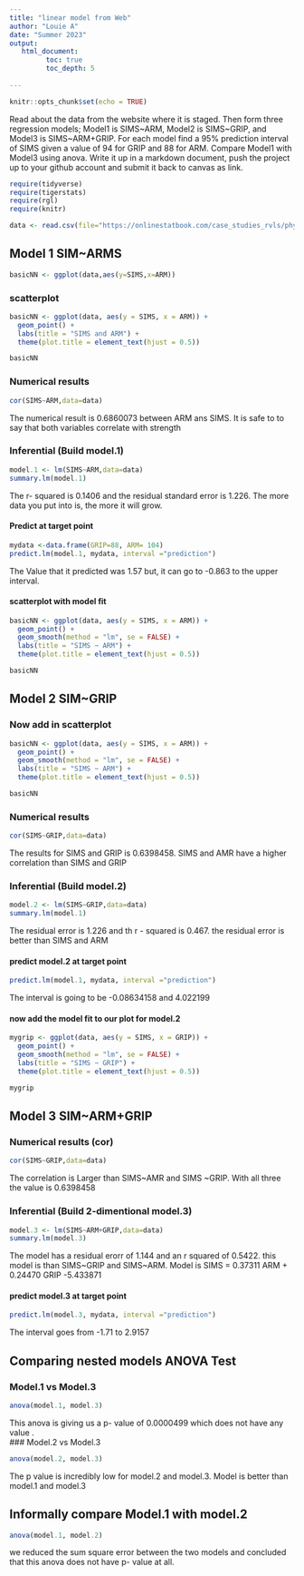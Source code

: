 ```yaml
---
title: "linear model from Web"
author: "Louie A"
date: "Summer 2023"
output:
   html_document:
         toc: true
         toc_depth: 5
        
---
```


```r
knitr::opts_chunk$set(echo = TRUE)
```

Read about the data from the website where it is staged.  Then form three regression models; Model1 is SIMS~ARM, Model2 is SIMS~GRIP, and Model3 is SIMS~ARM+GRIP. For each model find a 95% prediction interval of SIMS given a value of 94  for GRIP and 88 for ARM. Compare Model1 with Model3 using anova. Write it up in a markdown document, push the project up to your github account and submit it back to canvas as link. 

 


```r
require(tidyverse)
require(tigerstats)
require(rgl)
require(knitr)

```

```r
data <- read.csv(file="https://onlinestatbook.com/case_studies_rvls/physical_strength/data.txt",sep="",header=TRUE)  

```

## Model 1 SIM~ARMS

```r
basicNN <- ggplot(data,aes(y=SIMS,x=ARM))
```



### scatterplot


```r
basicNN <- ggplot(data, aes(y = SIMS, x = ARM)) +
  geom_point() +
  labs(title = "SIMS and ARM") +
  theme(plot.title = element_text(hjust = 0.5))

basicNN
```







### Numerical results

```r
cor(SIMS~ARM,data=data)
```
The numerical result is 0.6860073 between ARM ans SIMS. It is safe to to say that both variables correlate with strength 



### Inferential  (Build model.1)

```r
model.1 <- lm(SIMS~ARM,data=data)
summary.lm(model.1)
```

The r- squared is 0.1406 and the residual standard error is 1.226. The more data you put into is, the more it will grow.


#### Predict at target point
```r
mydata <-data.frame(GRIP=88, ARM= 104)
predict.lm(model.1, mydata, interval ="prediction")
```
The Value that it predicted was 1.57 but, it can go to -0.863 to the upper interval.

#### scatterplot with model fit
  
```r
basicNN <- ggplot(data, aes(y = SIMS, x = ARM)) +
  geom_point() +
  geom_smooth(method = "lm", se = FALSE) +
  labs(title = "SIMS ~ ARM") +
  theme(plot.title = element_text(hjust = 0.5))

basicNN

```
  
  
  
  
  
  
  
  

## Model 2 SIM~GRIP




### Now add in scatterplot
```r
basicNN <- ggplot(data, aes(y = SIMS, x = ARM)) +
  geom_point() +
  geom_smooth(method = "lm", se = FALSE) +
  labs(title = "SIMS ~ ARM") +
  theme(plot.title = element_text(hjust = 0.5))

basicNN

```

### Numerical results 
```r
cor(SIMS~GRIP,data=data)
```
The results for SIMS and GRIP is 0.6398458. SIMS and AMR have a higher correlation than SIMS and GRIP

### Inferential  (Build model.2)
  
```r
model.2 <- lm(SIMS~GRIP,data=data)
summary.lm(model.1)
```
The residual error is 1.226 and th r - squared is 0.467. the residual error is better than SIMS and ARM




#### predict model.2 at target point


```r
predict.lm(model.1, mydata, interval ="prediction")
```
The  interval is going to be -0.08634158 and 4.022199


#### now add the model fit to our plot for model.2
  
```r
mygrip <- ggplot(data, aes(y = SIMS, x = GRIP)) +
  geom_point() +
  geom_smooth(method = "lm", se = FALSE) +
  labs(title = "SIMS ~ GRIP") +
  theme(plot.title = element_text(hjust = 0.5))

mygrip

```





## Model 3 SIM~ARM+GRIP

### Numerical results (cor)

```r
cor(SIMS~GRIP,data=data)
```
The correlation is Larger than SIMS~AMR and SIMS ~GRIP. With all three the value is 0.6398458




### Inferential  (Build 2-dimentional model.3)

```r
model.3 <- lm(SIMS~ARM+GRIP,data=data)
summary.lm(model.3)
```

The model has a residual erorr of 1.144 and an r squared of 0.5422. this model is than SIMS~GRIP and SIMS~ARM. Model is SIMS = 0.37311 ARM + 0.24470 GRIP -5.433871


#### predict model.3 at target point

```r
predict.lm(model.3, mydata, interval ="prediction")
```
The interval goes from -1.71 to 2.9157

  

## Comparing nested models ANOVA Test

### Model.1 vs Model.3

```r
anova(model.1, model.3)
```
This anova is giving us a p- value of 0.0000499 which does not have any value .  
### Model.2 vs Model.3
```r
anova(model.2, model.3)
```

The p value is incredibly low for model.2 and model.3. Model is better than model.1 and model.3 



## Informally compare Model.1 with model.2

```r
anova(model.1, model.2)
```
we reduced the sum square error between the two models and concluded that this anova does not have p- value at all.


